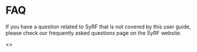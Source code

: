 # FAQ

If you have a question related to SyRF that is not covered by this user guide, please check our frequently asked questions page on the SyRF website.

<<link to SyRF FAQ page>>